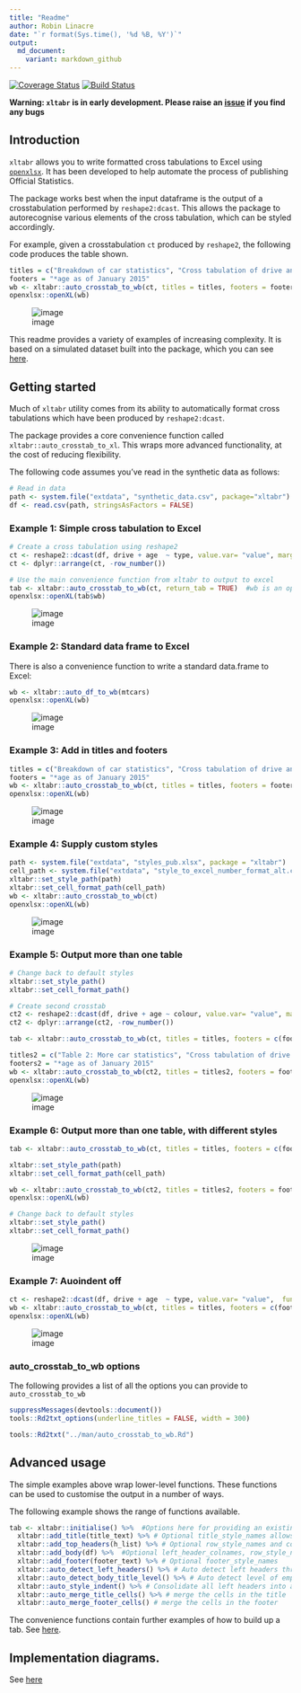 ```yaml
---
title: "Readme"
author: Robin Linacre
date: "`r format(Sys.time(), '%d %B, %Y')`"
output:
  md_document:
    variant: markdown_github
---
```


[![Coverage Status](https://img.shields.io/codecov/c/github/moj-analytical-services/xltabr/master.svg)](https://codecov.io/github/moj-analytical-services/xltabr?branch=master)
[![Build Status](https://travis-ci.org/moj-analytical-services/xltabr.svg?branch=dev)](https://travis-ci.org/moj-analytical-services/xltabr)

**Warning: `xltabr` is in early development.  Please raise an [issue](https://github.com/moj-analytical-services/xltabr/issues) if you find any bugs**

## Introduction

`xltabr` allows you to write formatted cross tabulations to Excel using [`openxlsx`](https://github.com/awalker89/openxlsx).  It has been developed to help automate the process of publishing Official Statistics.

The package works best when the input dataframe is the output of a crosstabulation performed by `reshape2:dcast`.  This allows the package to autorecognise various elements of the cross tabulation, which can be styled accordingly.

For example, given a crosstabulation `ct` produced by `reshape2`, the following code produces the table shown.

```r
titles = c("Breakdown of car statistics", "Cross tabulation of drive and age against type*")
footers = "*age as of January 2015"
wb <- xltabr::auto_crosstab_to_wb(ct, titles = titles, footers = footers)
openxlsx::openXL(wb)
```

![image](vignettes/example_1.png?raw=true)

This readme provides a variety of examples of increasing complexity.  It is based on a simulated dataset built into the package, which you can see [here](https://github.com/moj-analytical-services/xltabr/blob/master/inst/extdata/synthetic_data.csv).


## Getting started

Much of `xltabr` utility comes from its ability to automatically format cross tabulations which have been produced by `reshape2:dcast`.

The package provides a core convenience function called `xltabr::auto_crosstab_to_xl`. This wraps more advanced functionality, at the cost of reducing flexibility. 

The following code assumes you've read in the synthetic data as follows:

```r
# Read in data 
path <- system.file("extdata", "synthetic_data.csv", package="xltabr")
df <- read.csv(path, stringsAsFactors = FALSE)
```

### Example 1:  Simple cross tabulation to Excel

```r
# Create a cross tabulation using reshape2
ct <- reshape2::dcast(df, drive + age  ~ type, value.var= "value", margins=c("drive", "age"), fun.aggregate = sum)
ct <- dplyr::arrange(ct, -row_number())

# Use the main convenience function from xltabr to output to excel
tab <- xltabr::auto_crosstab_to_wb(ct, return_tab = TRUE)  #wb is an openxlsx workbook object
openxlsx::openXL(tab$wb)
```

![image](vignettes/example_2.png?raw=true)

### Example 2:  Standard data frame to Excel

There is also a convenience function to  write a standard data.frame to Excel:

```r
wb <- xltabr::auto_df_to_wb(mtcars)
openxlsx::openXL(wb)
```

![image](vignettes/example_3.png?raw=true)

### Example 3:  Add in titles and footers

```r
titles = c("Breakdown of car statistics", "Cross tabulation of drive and age against type*")
footers = "*age as of January 2015"
wb <- xltabr::auto_crosstab_to_wb(ct, titles = titles, footers = footers)
openxlsx::openXL(wb)
```

![image](vignettes/example_1.png?raw=true)

### Example 4: Supply custom styles

```r
path <- system.file("extdata", "styles_pub.xlsx", package = "xltabr")
cell_path <- system.file("extdata", "style_to_excel_number_format_alt.csv", package = "xltabr")
xltabr::set_style_path(path)
xltabr::set_cell_format_path(cell_path)
wb <- xltabr::auto_crosstab_to_wb(ct)
openxlsx::openXL(wb)

```

![image](vignettes/example_5.png?raw=true)

### Example 5:  Output more than one table

```r
# Change back to default styles
xltabr::set_style_path()
xltabr::set_cell_format_path()

# Create second crosstab
ct2 <- reshape2::dcast(df, drive + age ~ colour, value.var= "value", margins=c("drive", "age"), fun.aggregate = sum)
ct2 <- dplyr::arrange(ct2, -row_number())

tab <- xltabr::auto_crosstab_to_wb(ct, titles = titles, footers = c(footers, ""), return_tab = TRUE)

titles2 = c("Table 2: More car statistics", "Cross tabulation of drive and age against colour*")
footers2 = "*age as of January 2015"
wb <- xltabr::auto_crosstab_to_wb(ct2, titles = titles2, footers = footers2, insert_below_tab = tab)
openxlsx::openXL(wb)
```

![image](vignettes/example_4.png?raw=true)

### Example 6:  Output more than one table, with different styles

```r
tab <- xltabr::auto_crosstab_to_wb(ct, titles = titles, footers = c(footers, ""), return_tab = TRUE)

xltabr::set_style_path(path)
xltabr::set_cell_format_path(cell_path)

wb <- xltabr::auto_crosstab_to_wb(ct2, titles = titles2, footers = footers2, insert_below_tab = tab)
openxlsx::openXL(wb)

# Change back to default styles
xltabr::set_style_path()
xltabr::set_cell_format_path()
```

![image](vignettes/example_6.png?raw=true)

### Example 7:  Auoindent off

```r
ct <- reshape2::dcast(df, drive + age  ~ type, value.var= "value",  fun.aggregate = sum)
wb <- xltabr::auto_crosstab_to_wb(ct, titles = titles, footers = c(footers, ""), indent = FALSE, left_header_colnames = c("drive", "age"))
openxlsx::openXL(wb)
```

![image](vignettes/example_7.png?raw=true)

### auto_crosstab_to_wb options 

The following provides a list of all the options you can provide to `auto_crosstab_to_wb`

```r
suppressMessages(devtools::document())
tools::Rd2txt_options(underline_titles = FALSE, width = 300)
```

```r
tools::Rd2txt("../man/auto_crosstab_to_wb.Rd")
```

## Advanced usage

The simple examples above wrap lower-level functions.  These functions can be used to customise the output in a number of ways.

The following example shows the range of functions available.

```r

tab <- xltabr::initialise() %>%  #Options here for providing an existing workbook, changing worksheet name, and position of table in wb
  xltabr::add_title(title_text) %>% # Optional title_style_names allows user to specify formatting
  xltabr::add_top_headers(h_list) %>% # Optional row_style_names and col_style_names allows custom formatting
  xltabr::add_body(df) %>%  #Optional left_header_colnames, row_style_names, left_header_style_names col_style names
  xltabr::add_footer(footer_text) %>% # Optional footer_style_names
  xltabr::auto_detect_left_headers() %>% # Auto detect left headers through presence of keyword, default = '(all)'
  xltabr::auto_detect_body_title_level() %>% # Auto detect level of emphasis of each row in body, through presence of keyword
  xltabr::auto_style_indent() %>% # Consolidate all left headers into a single column, with indentation to signify emphasis level
  xltabr::auto_merge_title_cells() %>% # merge the cells in the title
  xltabr::auto_merge_footer_cells() # merge the cells in the footer
```


The convenience functions contain further examples of how to build up a tab.  See [here](https://github.com/moj-analytical-services/xltabr/blob/dev/R/convenience.R). 


## Implementation diagrams.

See [here](https://www.draw.io/?lightbox=1&highlight=0000ff&edit=_blank&layers=1&nav=1&title=xltabr#Uhttps%3A%2F%2Fdrive.google.com%2Fa%2Fdigital.justice.gov.uk%2Fuc%3Fid%3D0BwYwuy7YhhdxY2hGQnVGNFN6QkE%26export%3Ddownload)
